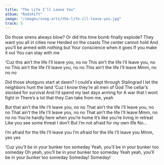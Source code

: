 ```yaml
---
title: "The Life I'll Leave You"
album: "Redshift"
image: "/images/song-arts/the-life-ill-leave-you.jpg"
track: 5
---
```


Do those sirens always blow?
Or did this time bomb finally explode?
They want you all in cities now
Herded on the coasts
The center cannot hold
And you’ll be armed with nothing but
Your conscience when it goes
If you make it out
You can stay with me

‘Cuz this ain’t the life I’ll leave you, no no
This ain’t the life I’ll leave you, no no
This ain’t the life I’ll leave you, no no
This ain’t the life I’ll leave
Mmm, no no no

Did those shotguns start at dawn?
I could’a slept through Stalingrad
I let the neighbors hunt the land
‘Cuz I know they’re all men of God
The cellar’s stocked for survival
And I’d spend my last days arming for
A war that I wont fight in
There’s a lot that they
Can take from me, yeah

But that ain’t the life I’ll leave you, no no
That ain’t the life I’ll leave you, no no
That ain’t the life I’ll leave you, no no
That ain’t the life I’ll leave
Mmm, no no no
You’re hardly here when you’re home
It’s like you’re living in retreat
Like you see some threat I don’t
But I’m not afraid for my own life
No…

I’m afraid for the life I’ll leave you
I’m afraid for the life I’ll leave you
Mmm, yes yes

‘Cuz you’ll be in your bunker too someday
Yeah, you’ll be in your bunker too someday
Oh yeah, you’ll be in your bunker too someday
Yeah yeah, you’ll be in your bunker too someday
Someday!
Someday!
